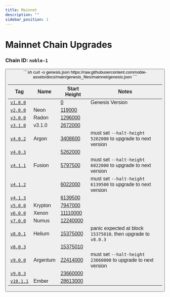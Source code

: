 ```yaml
---
title: Mainnet
description: ""
sidebar_position: 1
---
```


# Mainnet Chain Upgrades

### Chain ID: `noble-1`

<Button label="Genesis File" link="https://raw.githubusercontent.com/noble-assets/docs/main/genesis_files/mainnet/genesis.json" />

<div style={{ marginTop: '20px', marginBottom: '50px' }}>  
    ```sh
    curl -o genesis.json https://raw.githubusercontent.com/noble-assets/docs/main/genesis_files/mainnet/genesis.json
    ```
</div>

| Tag                                                                     | Name       | Start Height                                            | Notes 
|-------------------------------------------------------------------------|------------|---------------------------------------------------------|--------------------------------------------------------------|
| [`v1.0.0`](https://github.com/noble-assets/noble/releases/tag/v1.0.0)   |            | [0](https://www.mintscan.io/noble/blocks/1)             | Genesis Version
| [`v2.0.0`](https://github.com/noble-assets/noble/releases/tag/v2.0.0)   | Neon       | [119000](https://www.mintscan.io/noble/blocks/119000)   |
| [`v3.0.0`](https://github.com/noble-assets/noble/releases/tag/v3.0.0)   | Radon      | [1296000](https://www.mintscan.io/noble/blocks/1296000) |
| [`v3.1.0`](https://github.com/noble-assets/noble/releases/tag/v3.1.0)   | v3.1.0     | [2672000](https://www.mintscan.io/noble/block/2672000)  |
| [`v4.0.2`](https://github.com/noble-assets/noble/releases/tag/v4.0.2)   | Argon      | [3408600](https://www.mintscan.io/noble/block/3377500)  | must set `--halt-height 5262000` to upgrade to next version
| [`v4.0.3`](https://github.com/noble-assets/noble/releases/tag/v4.0.3)   |            | [5262000](https://www.mintscan.io/noble/block/5262000)  | 
| [`v4.1.1`](https://github.com/noble-assets/noble/releases/tag/v4.1.1)   | Fusion     | [5797500](https://www.mintscan.io/noble/block/5797500)  | must set `--halt-height 6022000` to upgrade to next version
| [`v4.1.2`](https://github.com/noble-assets/noble/releases/tag/v4.1.2)   |            | [6022000](https://www.mintscan.io/noble/block/5797500)  | must set `--halt-height 6139500` to upgrade to next version
| [`v4.1.3`](https://github.com/noble-assets/noble/releases/tag/v4.1.3)   |            | [6139500](https://www.mintscan.io/noble/block/5797500)  | 
| [`v5.0.0`](https://github.com/noble-assets/noble/releases/tag/v5.0.0)   | Krypton    | [7947000](https://www.mintscan.io/noble/block/7947000)  | 
| [`v6.0.0`](https://github.com/noble-assets/noble/releases/tag/v6.0.0)   | Xenon      | [11110000](https://www.mintscan.io/noble/block/11110000)| 
| [`v7.0.0`](https://github.com/noble-assets/noble/releases/tag/v7.0.0)   | Numus      | [12240000](https://www.mintscan.io/noble/block/12240000)| 
| [`v8.0.1`](https://github.com/noble-assets/noble/releases/tag/v8.0.1)   | Helium     | [15375000](https://www.mintscan.io/noble/block/15375000)| panic expected at block `15375010`, then upgrade to `v8.0.3`
| [`v8.0.3`](https://github.com/noble-assets/noble/releases/tag/v8.0.3)   |            | [15375010](https://www.mintscan.io/noble/block/15375010)| 
| [`v9.0.0`](https://github.com/noble-assets/noble/releases/tag/v9.0.0)   | Argentum   | [22414000](https://www.mintscan.io/noble/block/22414000)| must set `--halt-height 23660000` to upgrade to next version
| [`v9.0.3`](https://github.com/noble-assets/noble/releases/tag/v9.0.3)   |            | [23660000](https://www.mintscan.io/noble/block/23660000)| 
| [`v10.1.1`](https://github.com/noble-assets/noble/releases/tag/v10.1.1) | Ember      | [28613000](https://www.mintscan.io/noble/block/28613000)|
